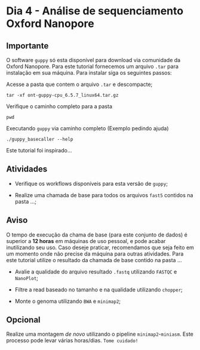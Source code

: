 # Dia 4 - Análise de sequenciamento Oxford Nanopore {.unnumbered}

::: callout-important
## Importante

O software `guppy` só esta disponível para download via comunidade da Oxford Nanopore. Para este tutorial fornecemos um arquivo `.tar` para instalação em sua máquina. Para instalar siga os seguintes passos:

Acesse a pasta que contem o arquivo `.tar` e descompacte;

`tar -xf ont-guppy-cpu_6.5.7_linux64.tar.gz`

Verifique o caminho completo para a pasta

`pwd`

Executando `guppy` via caminho completo (Exemplo pedindo ajuda)

`./guppy_basecaller --help`
:::

Este tutorial foi inspirado...

## Atividades

-   Verifique os workflows disponíveis para esta versão de `guppy`;

-   Realize uma chamada de base para todos os arquivos `fast5` contidos na pasta ...;

::: callout-warning
## Aviso

O tempo de execução da chama de base (para este conjunto de dados) é superior a **12 horas** em máquinas de uso pessoal, e pode acabar inutilizando seu uso. Caso deseje praticar, recomendamos que seja feito em um momento onde não precise da máquina para outras atividades. Para este tutorial utilize o resultado da chamada de base contido na pasta ...
:::

-   Avalie a qualidade do arquivo resultado `.fastq` utilizando `FASTQC` e `NanoPlot`;

-   Filtre a read baseado no tamanho e na qualidade utilizando `chopper`;

-   Monte o genoma utilizando `BWA` e `minimap2`;

::: {.callout-note collapse="true" icon="false"}
## Opcional

Realize uma montagem *de novo* utilizando o pipeline `minimap2`-`miniasm`. Este processo pode levar várias horas/dias. `Tome cuidado!`
:::
